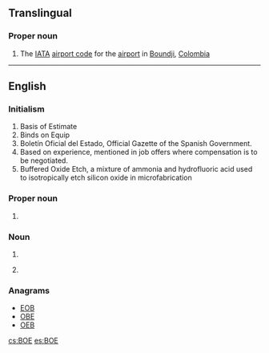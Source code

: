 {{also|boe|BOE|BoE|Boe|Böe|bo'e}}

==Translingual==
===Proper noun===
{{head|mul|proper noun}}
# The [[IATA]] [[airport code]] for the [[airport]] in [[Boundji]], [[Colombia]]

----
==English==
{{wikipedia|lang=en}}

===Initialism===
{{en-initialism}}

# Basis of Estimate
# Binds on Equip
# Boletín Oficial del Estado, Official Gazette of the Spanish Government.
# Based on experience, mentioned in job offers where compensation is to be negotiated.
# Buffered Oxide Etch, a mixture of ammonia and hydrofluoric acid used to isotropically etch silicon oxide in microfabrication

===Proper noun===
{{en-proper-noun}}

# {{abbreviation of|lang=en|Bank of England}}

===Noun===
{{en-noun}}
# {{abbreviation of|lang=en|[[board]] [[of]] [[education]]}}
# {{initialism of|lang=en|barrel of oil equivalent}} {{gloss|a unit of energy}}

===Anagrams===
* [[EOB#English|EOB]]
* [[OBE#English|OBE]]
* [[OEB#English|OEB]]

[[cs:BOE]]
[[es:BOE]]
